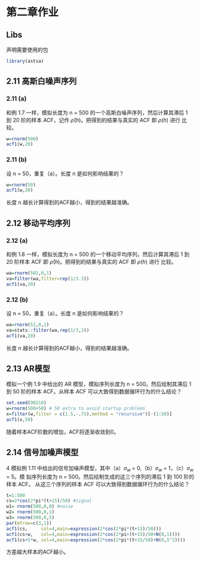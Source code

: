 # 第二章作业

## Libs {-}
声明需要使用的包
```{r}
library(astsa)
```

## 2.11 高斯白噪声序列
### 2.11 (a)
和例 1.7 一样，模拟长度为 n = 500 的一个高斯白噪声序列，然后计算其滞后
1 到 20 阶的样本 ACF，记作 $\hat{\rho}(h)$。把得到的结果与真实的 ACF 即 $\rho(h)$ 进行
比较。
```{r}
w=rnorm(500)
acf1(w,20)
```

### 2.11 (b)
设 n = 50，重复（a）。长度 n 是如何影响结果的？
```{r}
w=rnorm(50)
acf1(w,20)
```
长度 n 越长计算得到的ACF越小，得到的结果越准确。


## 2.12 移动平均序列
### 2.12 (a)
和例 1.8 一样，模拟长度为 n = 500 的一个移动平均序列，然后计算其滞后 1
到 20 阶样本 ACF 即 $\hat{\rho}(h)$。把得到的结果与真实的 ACF 即 $\rho(h)$ 进行
比较。
```{r}
wa=rnorm(502,0,1)
va=filter(wa,filter=rep(1/3.3))
acf1(va,20)
```

### 2.12 (b)
设 n = 50，重复（a）。长度 n 是如何影响结果的？
```{r}
wa=rnorm(52,0,1)
va=stats::filter(wa,rep(1/3,3))
acf1(va,20)
```
长度 n 越长计算得到的ACF越小，得到的结果越准确。


## 2.13 AR模型
模拟一个例 1.9 中给出的 AR 模型，模拟序列长度为 n = 500。然后绘制其滞后 1
到 50 阶的样本 ACF。从样本 ACF 可以大致得到数据循环行为的什么结论？
```{r}
set.seed(90210)
w=rnorm(500+50) # 50 extra to avoid startup problems
x=filter(w,filter = c(1.5,-.75),method = "recursive")[-(1:50)]
acf1(x,50)
```
随着样本ACF阶数的增加，ACF将逐渐收敛到0。

## 2.14 信号加噪声模型
4 模拟例 1.11 中给出的信号加噪声模型，其中（a）$\sigma_{w}$ = 0,（b）$\sigma_{w}$ = 1，（c）$\sigma_{w}$ = 5。模
拟序列长度为 n = 500。然后绘制生成的这三个序列的滞后 1 到 100 阶的样本 ACF。
从这三个序列的样本 ACF 可以大致得到数据循环行为的什么结论？
```{r warning=FALSE}
t=1:500
cs=2*cos(2*pi*(t+15)/50) #signal
w1= rnorm(500,0,0) #noise
w2= rnorm(500,0,1) 
w3= rnorm(500,0,5)
par(mfrow=c(3,1))
acf1(cs,     col=4,main=expression(2*cos(2*pi*(t+15)/50)))
acf1(cs+w,   col=4,main=expression(2*cos(2*pi+(t+15)/50+N(0,1))))
acf1(cs+5*w, col=4,main=expression(2*cos(2*pi*(t+15/50)+N(0,5^2))))
```
方差越大样本的ACF越小。

